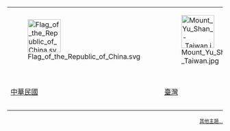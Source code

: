 <div style="text-align: center;">
{| style="text-align:center; background-color: transparent;" cellspacing="30" width="100%"
| [[File:Flag_of_the_Republic_of_China.svg|77px]] || [[File:Mount_Yu_Shan_-_Taiwan.jpg|77px]] || [[File:Dongshan_River.JPG|77px]] || [[File:Taipei,_Taiwan_CBD_Skyline.jpg|77px]] || 
|-
|[[Portal:中華民國|中華民國]] || [[Portal:臺灣|臺灣]] || [[Portal:宜蘭|宜蘭]]|| [[Portal:臺北|臺北]] ||[[Portal:高雄|高雄]] ||  [[Portal:臺中|臺中]] || [[Portal:桃園|桃園]]|| [[Portal:基隆|基隆]] || [[Portal:屏東|屏東]]
|}</div><div style="font-size:80%; text-align:right;">[[:Portal:首頁|其他主題...]]</div>